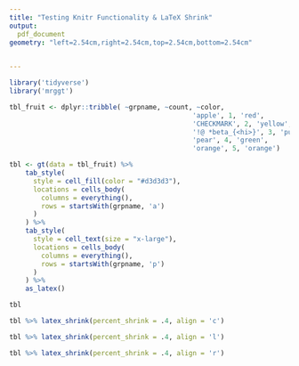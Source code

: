```yaml
---
title: "Testing Knitr Functionality & LaTeX Shrink"
output: 
  pdf_document
geometry: "left=2.54cm,right=2.54cm,top=2.54cm,bottom=2.54cm"
  

---
```

```r
library('tidyverse')
library('mrggt')
```

```r
tbl_fruit <- dplyr::tribble( ~grpname, ~count, ~color,
                                              'apple', 1, 'red',
                                              'CHECKMARK', 2, 'yellow',
                                              '!@ *beta_{<hi>}', 3, 'purple',
                                              'pear', 4, 'green',
                                              'orange', 5, 'orange')

```

```r
tbl <- gt(data = tbl_fruit) %>%
    tab_style(
      style = cell_fill(color = "#d3d3d3"),
      locations = cells_body(
        columns = everything(),
        rows = startsWith(grpname, 'a')
      )
    ) %>%
    tab_style(
      style = cell_text(size = "x-large"),
      locations = cells_body(
        columns = everything(),
        rows = startsWith(grpname, 'p')
      )
    ) %>%
    as_latex()

tbl

```

```r
tbl %>% latex_shrink(percent_shrink = .4, align = 'c')
```

```r
tbl %>% latex_shrink(percent_shrink = .4, align = 'l')
```

```r
tbl %>% latex_shrink(percent_shrink = .4, align = 'r')
```
